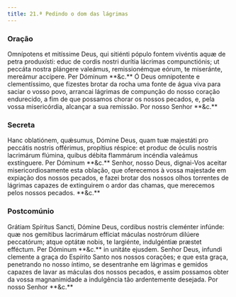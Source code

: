 ```yaml
---
title: 21.ª Pedindo o dom das lágrimas
---
```


### Oração

<div class="grid grid-cols-2 gap-5">
  <span class="text-justify">
    Omnípotens et mitíssime Deus, qui sitiénti pópulo fontem vivéntis aquæ de
    petra produxísti: educ de cordis nostri durítia lácrimas compunctiónis; ut
    peccáta nostra plángere valeámus, remissionémque eórum, te miseránte,
    mereámur accípere. Per Dóminum **&c.**
  </span>
  <span class="text-justify">
    Ó Deus omnipotente e clementíssimo, que fizestes brotar da rocha uma fonte
    de água viva para saciar o vosso povo, arrancai lágrimas de compunção do
    nosso coração endurecido, a fim de que possamos chorar os nossos pecados, e,
    pela vossa misericórdia, alcançar a sua remissão. Por nosso Senhor **&c.**
  </span>
</div>

### Secreta

<div class="grid grid-cols-2 gap-5">
  <span class="text-justify">
    Hanc oblatiónem, quǽsumus, Dómine Deus, quam tuæ majestáti pro peccátis
    nostris offérimus, propítius réspice: et produc de óculis nostris lacrimárum
    flúmina, quibus débita flammárum incéndia valeámus exstínguere. Per Dóminum
    **&c.**
  </span>
  <span class="text-justify">
    Senhor, nosso Deus, dignai-Vos aceitar misericordiosamente esta oblação, que
    oferecemos à vossa majestade em expiação dos nossos pecados, e fazei brotar
    dos nossos olhos torrentes de lágrimas capazes de extinguirem o ardor das
    chamas, que merecemos pelos nossos pecados. **&c.**
  </span>
</div>

### Postcomúnio

<div class="grid grid-cols-2 gap-5">
  <span class="text-justify">
    Grátiam Spíritus Sancti, Dómine Deus, cordibus nostris cleménter infúnde:
    quæ nos gemítibus lacrimárum effíciat máculas nostrórum dilúere peccatórum;
    atque optátæ nobis, te largiénte, indulgéntiæ præstet efféctum. Per Dóminum
    **&c.** in unitáte ejusdem.
  </span>
  <span class="text-justify">
    Senhor Deus, infundi clemente a graça do Espírito Santo nos nossos corações;
    e que esta graça, penetrando no nosso íntimo, se desentranhe em lágrimas e
    gemidos capazes de lavar as máculas dos nossos pecados, e assim possamos
    obter da vossa magnanimidade a indulgência tão ardentemente desejada. Por
    nosso Senhor **&c.**
  </span>
</div>
